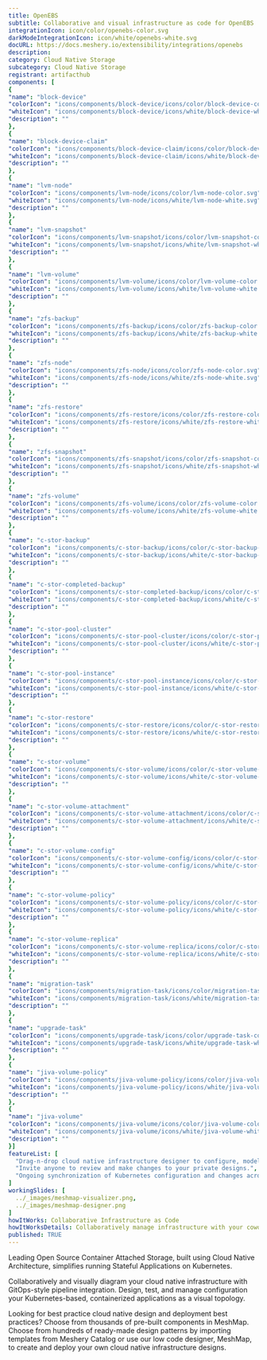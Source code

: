 ```yaml
---
title: OpenEBS
subtitle: Collaborative and visual infrastructure as code for OpenEBS
integrationIcon: icon/color/openebs-color.svg
darkModeIntegrationIcon: icon/white/openebs-white.svg
docURL: https://docs.meshery.io/extensibility/integrations/openebs
description: 
category: Cloud Native Storage
subcategory: Cloud Native Storage
registrant: artifacthub
components: [
{
"name": "block-device"
"colorIcon": "icons/components/block-device/icons/color/block-device-color.svg"
"whiteIcon": "icons/components/block-device/icons/white/block-device-white.svg"
"description": ""
},
{
"name": "block-device-claim"
"colorIcon": "icons/components/block-device-claim/icons/color/block-device-claim-color.svg"
"whiteIcon": "icons/components/block-device-claim/icons/white/block-device-claim-white.svg"
"description": ""
},
{
"name": "lvm-node"
"colorIcon": "icons/components/lvm-node/icons/color/lvm-node-color.svg"
"whiteIcon": "icons/components/lvm-node/icons/white/lvm-node-white.svg"
"description": ""
},
{
"name": "lvm-snapshot"
"colorIcon": "icons/components/lvm-snapshot/icons/color/lvm-snapshot-color.svg"
"whiteIcon": "icons/components/lvm-snapshot/icons/white/lvm-snapshot-white.svg"
"description": ""
},
{
"name": "lvm-volume"
"colorIcon": "icons/components/lvm-volume/icons/color/lvm-volume-color.svg"
"whiteIcon": "icons/components/lvm-volume/icons/white/lvm-volume-white.svg"
"description": ""
},
{
"name": "zfs-backup"
"colorIcon": "icons/components/zfs-backup/icons/color/zfs-backup-color.svg"
"whiteIcon": "icons/components/zfs-backup/icons/white/zfs-backup-white.svg"
"description": ""
},
{
"name": "zfs-node"
"colorIcon": "icons/components/zfs-node/icons/color/zfs-node-color.svg"
"whiteIcon": "icons/components/zfs-node/icons/white/zfs-node-white.svg"
"description": ""
},
{
"name": "zfs-restore"
"colorIcon": "icons/components/zfs-restore/icons/color/zfs-restore-color.svg"
"whiteIcon": "icons/components/zfs-restore/icons/white/zfs-restore-white.svg"
"description": ""
},
{
"name": "zfs-snapshot"
"colorIcon": "icons/components/zfs-snapshot/icons/color/zfs-snapshot-color.svg"
"whiteIcon": "icons/components/zfs-snapshot/icons/white/zfs-snapshot-white.svg"
"description": ""
},
{
"name": "zfs-volume"
"colorIcon": "icons/components/zfs-volume/icons/color/zfs-volume-color.svg"
"whiteIcon": "icons/components/zfs-volume/icons/white/zfs-volume-white.svg"
"description": ""
},
{
"name": "c-stor-backup"
"colorIcon": "icons/components/c-stor-backup/icons/color/c-stor-backup-color.svg"
"whiteIcon": "icons/components/c-stor-backup/icons/white/c-stor-backup-white.svg"
"description": ""
},
{
"name": "c-stor-completed-backup"
"colorIcon": "icons/components/c-stor-completed-backup/icons/color/c-stor-completed-backup-color.svg"
"whiteIcon": "icons/components/c-stor-completed-backup/icons/white/c-stor-completed-backup-white.svg"
"description": ""
},
{
"name": "c-stor-pool-cluster"
"colorIcon": "icons/components/c-stor-pool-cluster/icons/color/c-stor-pool-cluster-color.svg"
"whiteIcon": "icons/components/c-stor-pool-cluster/icons/white/c-stor-pool-cluster-white.svg"
"description": ""
},
{
"name": "c-stor-pool-instance"
"colorIcon": "icons/components/c-stor-pool-instance/icons/color/c-stor-pool-instance-color.svg"
"whiteIcon": "icons/components/c-stor-pool-instance/icons/white/c-stor-pool-instance-white.svg"
"description": ""
},
{
"name": "c-stor-restore"
"colorIcon": "icons/components/c-stor-restore/icons/color/c-stor-restore-color.svg"
"whiteIcon": "icons/components/c-stor-restore/icons/white/c-stor-restore-white.svg"
"description": ""
},
{
"name": "c-stor-volume"
"colorIcon": "icons/components/c-stor-volume/icons/color/c-stor-volume-color.svg"
"whiteIcon": "icons/components/c-stor-volume/icons/white/c-stor-volume-white.svg"
"description": ""
},
{
"name": "c-stor-volume-attachment"
"colorIcon": "icons/components/c-stor-volume-attachment/icons/color/c-stor-volume-attachment-color.svg"
"whiteIcon": "icons/components/c-stor-volume-attachment/icons/white/c-stor-volume-attachment-white.svg"
"description": ""
},
{
"name": "c-stor-volume-config"
"colorIcon": "icons/components/c-stor-volume-config/icons/color/c-stor-volume-config-color.svg"
"whiteIcon": "icons/components/c-stor-volume-config/icons/white/c-stor-volume-config-white.svg"
"description": ""
},
{
"name": "c-stor-volume-policy"
"colorIcon": "icons/components/c-stor-volume-policy/icons/color/c-stor-volume-policy-color.svg"
"whiteIcon": "icons/components/c-stor-volume-policy/icons/white/c-stor-volume-policy-white.svg"
"description": ""
},
{
"name": "c-stor-volume-replica"
"colorIcon": "icons/components/c-stor-volume-replica/icons/color/c-stor-volume-replica-color.svg"
"whiteIcon": "icons/components/c-stor-volume-replica/icons/white/c-stor-volume-replica-white.svg"
"description": ""
},
{
"name": "migration-task"
"colorIcon": "icons/components/migration-task/icons/color/migration-task-color.svg"
"whiteIcon": "icons/components/migration-task/icons/white/migration-task-white.svg"
"description": ""
},
{
"name": "upgrade-task"
"colorIcon": "icons/components/upgrade-task/icons/color/upgrade-task-color.svg"
"whiteIcon": "icons/components/upgrade-task/icons/white/upgrade-task-white.svg"
"description": ""
},
{
"name": "jiva-volume-policy"
"colorIcon": "icons/components/jiva-volume-policy/icons/color/jiva-volume-policy-color.svg"
"whiteIcon": "icons/components/jiva-volume-policy/icons/white/jiva-volume-policy-white.svg"
"description": ""
},
{
"name": "jiva-volume"
"colorIcon": "icons/components/jiva-volume/icons/color/jiva-volume-color.svg"
"whiteIcon": "icons/components/jiva-volume/icons/white/jiva-volume-white.svg"
"description": ""
}]
featureList: [
  "Drag-n-drop cloud native infrastructure designer to configure, model, and deploy your workloads.",
  "Invite anyone to review and make changes to your private designs.",
  "Ongoing synchronization of Kubernetes configuration and changes across any number of clusters."
]
workingSlides: [
  ../_images/meshmap-visualizer.png,
  ../_images/meshmap-designer.png
]
howItWorks: Collaborative Infrastructure as Code
howItWorksDetails: Collaboratively manage infrastructure with your coworkers synchronously sharing the same designs.
published: TRUE
---
```

<p>
Leading Open Source Container Attached Storage, built using Cloud Native Architecture, simplifies running Stateful Applications on Kubernetes.
</p>
<p>
    Collaboratively and visually diagram your cloud native infrastructure with GitOps-style pipeline integration. Design, test, and manage configuration your Kubernetes-based, containerized applications as a visual topology.
</p>
<p>
    Looking for best practice cloud native design and deployment best practices? Choose from thousands of pre-built components in MeshMap. Choose from hundreds of ready-made design patterns by importing templates from Meshery Catalog or use our low code designer, MeshMap, to create and deploy your own cloud native infrastructure designs.
</p>
